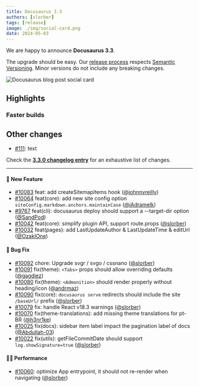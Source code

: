 ```yaml
---
title: Docusaurus 3.3
authors: [slorber]
tags: [release]
image: ./img/social-card.png
date: 2024-05-03
---
```


We are happy to announce **Docusaurus 3.3**.

The upgrade should be easy. Our [release process](/community/release-process) respects [Semantic Versioning](https://semver.org/). Minor versions do not include any breaking changes.

![Docusaurus blog post social card](./img/social-card.png)

<!--truncate-->


## Highlights

### Faster builds

## Other changes

- [#111](https://github.com/facebook/docusaurus/pull/9687): text

Check the **[3.3.0 changelog entry](/changelog/3.3.0)** for an exhaustive list of changes.

---

#### :rocket: New Feature

- [#10083](https://github.com/facebook/docusaurus/pull/10083) feat: add createSitemapItems hook ([@johnnyreilly](https://github.com/johnnyreilly))
- [#10064](https://github.com/facebook/docusaurus/pull/10064) feat(core): add new site config option `siteConfig.markdown.anchors.maintainCase` ([@iAdramelk](https://github.com/iAdramelk))
- [#9767](https://github.com/facebook/docusaurus/pull/9767) feat(cli): docusaurus deploy should support a --target-dir option ([@SandPod](https://github.com/SandPod))
- [#10042](https://github.com/facebook/docusaurus/pull/10042) feat(core): simplify plugin API, support route.props ([@slorber](https://github.com/slorber))
- [#10032](https://github.com/facebook/docusaurus/pull/10032) feat(pages): add LastUpdateAuthor & LastUpdateTime & editUrl ([@OzakIOne](https://github.com/OzakIOne))

#### :bug: Bug Fix

- [#10092](https://github.com/facebook/docusaurus/pull/10092) chore: Upgrade svgr / svgo / cssnano ([@slorber](https://github.com/slorber))
- [#10091](https://github.com/facebook/docusaurus/pull/10091) fix(theme): `<Tabs>` props should allow overriding defaults ([@gagdiez](https://github.com/gagdiez))
- [#10080](https://github.com/facebook/docusaurus/pull/10080) fix(theme): `<Admonition>` should render properly without heading/icon ([@andrmaz](https://github.com/andrmaz))
- [#10090](https://github.com/facebook/docusaurus/pull/10090) fix(core): `docusaurus serve` redirects should include the site `/baseUrl/` prefix ([@slorber](https://github.com/slorber))
- [#10079](https://github.com/facebook/docusaurus/pull/10079) fix: handle React v18.3 warnings ([@slorber](https://github.com/slorber))
- [#10070](https://github.com/facebook/docusaurus/pull/10070) fix(theme-translations): add missing theme translations for pt-BR ([@h3nr1ke](https://github.com/h3nr1ke))
- [#10025](https://github.com/facebook/docusaurus/pull/10025) fix(docs): sidebar item label impact the pagination label of docs ([@Abdullah-03](https://github.com/Abdullah-03))
- [#10022](https://github.com/facebook/docusaurus/pull/10022) fix(utils): getFileCommitDate should support `log.showSignature=true` ([@slorber](https://github.com/slorber))

#### :running_woman: Performance

- [#10060](https://github.com/facebook/docusaurus/pull/10060): optimize App entrypoint, it should not re-render when navigating ([@slorber](https://github.com/slorber))
